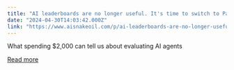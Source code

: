 ```yaml
---
title: "AI leaderboards are no longer useful. It's time to switch to Pareto curves."
date: "2024-04-30T14:03:42.000Z"
link: "https://www.aisnakeoil.com/p/ai-leaderboards-are-no-longer-useful"
---
```


What spending $2,000 can tell us about evaluating AI agents

[Read more](https://www.aisnakeoil.com/p/ai-leaderboards-are-no-longer-useful)
